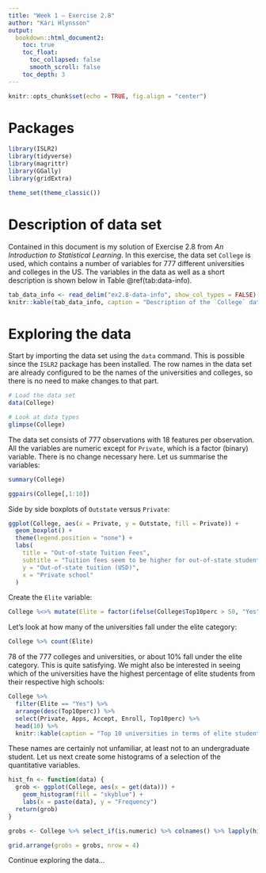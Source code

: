 ```yaml
---
title: "Week 1 — Exercise 2.8"
author: "Kári Hlynsson"
output: 
  bookdown::html_document2:
    toc: true
    toc_float:
      toc_collapsed: false    
      smooth_scroll: false
    toc_depth: 3
---
```


```r
knitr::opts_chunk$set(echo = TRUE, fig.align = "center")
```

# Packages

```r
library(ISLR2)
library(tidyverse)
library(magrittr)
library(GGally)
library(gridExtra)

theme_set(theme_classic())
```


# Description of data set

Contained in this document is my solution of Exercise 2.8 from *An Introduction to Statistical Learning*. In this exercise, the data set `College` is used, which contains a number of variables for 777 different universities and colleges in the US. The variables in the data as well as a short description is shown below in Table \@ref(tab:data-info).

```r
tab_data_info <- read_delim("ex2.8-data-info", show_col_types = FALSE)
knitr::kable(tab_data_info, caption = "Description of the `College` data set.")
```

# Exploring the data

Start by importing the data set using the `data` command. This is possible since the `ISLR2` package has been installed. The row names in the data set are already configured to be the names of the universities and colleges, so there is no need to make changes to that part.

```r
# Load the data set
data(College)

# Look at data types
glimpse(College)
```

The data set consists of 777 observations with 18 features per observation. All the variables are numeric except for `Private`, which is a factor (binary) variable. There is no change necessary here. Let us summarise the variables:

```r
summary(College)
```

```r
ggpairs(College[,1:10])
```

Side by side boxplots of `Outstate` versus `Private`:

```r
ggplot(College, aes(x = Private, y = Outstate, fill = Private)) +
  geom_boxplot() +
  theme(legend.position = "none") +
  labs(
    title = "Out-of-state Tuition Fees",
    subtitle = "Tuition fees seem to be higher for out-of-state students.",
    y = "Out-of-state tuition (USD)",
    x = "Private school"
  )
```

Create the `Elite` variable:

```r
College %<>% mutate(Elite = factor(ifelse(College$Top10perc > 50, "Yes", "No")))
```

Let's look at how many of the universities fall under the elite category:

```r
College %>% count(Elite)
```

78 of the 777 colleges and universities, or about 10% fall under the elite category. This is quite satisfying. We might also be interested in seeing which of the universities have the highest percentage of elite students from their respective high schools:

```r
College %>% 
  filter(Elite == "Yes") %>%
  arrange(desc(Top10perc)) %>%
  select(Private, Apps, Accept, Enroll, Top10perc) %>%
  head(10) %>%
  knitr::kable(caption = "Top 10 universities in terms of elite student percentage.")
```

These names are certainly not unfamiliar, at least not to an undergraduate student.
Let us next create some histograms of a selection of the quantitative variables.

```r
hist_fn <- function(data) {
  grob <- ggplot(College, aes(x = get(data))) + 
    geom_histogram(fill = "skyblue") +
    labs(x = paste(data), y = "Frequency")  
  return(grob)
}

grobs <- College %>% select_if(is.numeric) %>% colnames() %>% lapply(hist_fn)

grid.arrange(grobs = grobs, nrow = 4)
```

Continue exploring the data...